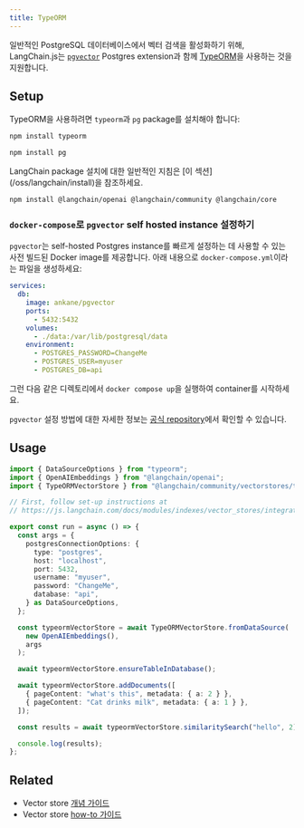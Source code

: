 ```yaml
---
title: TypeORM
---
```


일반적인 PostgreSQL 데이터베이스에서 벡터 검색을 활성화하기 위해, LangChain.js는 [`pgvector`](https://github.com/pgvector/pgvector) Postgres extension과 함께 [TypeORM](https://typeorm.io/)을 사용하는 것을 지원합니다.

## Setup

TypeORM을 사용하려면 `typeorm`과 `pg` package를 설치해야 합니다:

```bash npm
npm install typeorm
```
```bash npm
npm install pg
```

<Tip>
LangChain package 설치에 대한 일반적인 지침은 [이 섹션](/oss/langchain/install)을 참조하세요.
</Tip>

```bash npm
npm install @langchain/openai @langchain/community @langchain/core
```

### `docker-compose`로 `pgvector` self hosted instance 설정하기

`pgvector`는 self-hosted Postgres instance를 빠르게 설정하는 데 사용할 수 있는 사전 빌드된 Docker image를 제공합니다.
아래 내용으로 `docker-compose.yml`이라는 파일을 생성하세요:

```yml docker-compose.yml
services:
  db:
    image: ankane/pgvector
    ports:
      - 5432:5432
    volumes:
      - ./data:/var/lib/postgresql/data
    environment:
      - POSTGRES_PASSWORD=ChangeMe
      - POSTGRES_USER=myuser
      - POSTGRES_DB=api
```

그런 다음 같은 디렉토리에서 `docker compose up`을 실행하여 container를 시작하세요.

`pgvector` 설정 방법에 대한 자세한 정보는 [공식 repository](https://github.com/pgvector/pgvector)에서 확인할 수 있습니다.

## Usage

```typescript
import { DataSourceOptions } from "typeorm";
import { OpenAIEmbeddings } from "@langchain/openai";
import { TypeORMVectorStore } from "@langchain/community/vectorstores/typeorm";

// First, follow set-up instructions at
// https://js.langchain.com/docs/modules/indexes/vector_stores/integrations/typeorm

export const run = async () => {
  const args = {
    postgresConnectionOptions: {
      type: "postgres",
      host: "localhost",
      port: 5432,
      username: "myuser",
      password: "ChangeMe",
      database: "api",
    } as DataSourceOptions,
  };

  const typeormVectorStore = await TypeORMVectorStore.fromDataSource(
    new OpenAIEmbeddings(),
    args
  );

  await typeormVectorStore.ensureTableInDatabase();

  await typeormVectorStore.addDocuments([
    { pageContent: "what's this", metadata: { a: 2 } },
    { pageContent: "Cat drinks milk", metadata: { a: 1 } },
  ]);

  const results = await typeormVectorStore.similaritySearch("hello", 2);

  console.log(results);
};
```

## Related

- Vector store [개념 가이드](/oss/integrations/vectorstores)
- Vector store [how-to 가이드](/oss/integrations/vectorstores)